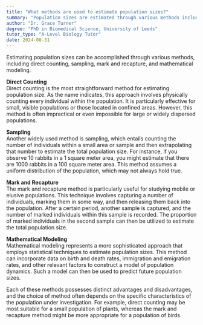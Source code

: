```yaml
---
title: "What methods are used to estimate population sizes?"
summary: "Population sizes are estimated through various methods including direct counting, sampling, mark and recapture techniques, and mathematical modeling to provide accurate assessments of species numbers."
author: "Dr. Grace Turner"
degree: "PhD in Biomedical Science, University of Leeds"
tutor_type: "A-Level Biology Tutor"
date: 2024-08-31
---
```


Estimating population sizes can be accomplished through various methods, including direct counting, sampling, mark and recapture, and mathematical modeling.

**Direct Counting**  
Direct counting is the most straightforward method for estimating population size. As the name indicates, this approach involves physically counting every individual within the population. It is particularly effective for small, visible populations or those located in confined areas. However, this method is often impractical or even impossible for large or widely dispersed populations.

**Sampling**  
Another widely used method is sampling, which entails counting the number of individuals within a small area or sample and then extrapolating that number to estimate the total population size. For instance, if you observe $10$ rabbits in a $1$ square meter area, you might estimate that there are $1000$ rabbits in a $100$ square meter area. This method assumes a uniform distribution of the population, which may not always hold true.

**Mark and Recapture**  
The mark and recapture method is particularly useful for studying mobile or elusive populations. This technique involves capturing a number of individuals, marking them in some way, and then releasing them back into the population. After a certain period, another sample is captured, and the number of marked individuals within this sample is recorded. The proportion of marked individuals in the second sample can then be utilized to estimate the total population size.

**Mathematical Modeling**  
Mathematical modeling represents a more sophisticated approach that employs statistical techniques to estimate population sizes. This method can incorporate data on birth and death rates, immigration and emigration rates, and other relevant factors to construct a model of population dynamics. Such a model can then be used to predict future population sizes.

Each of these methods possesses distinct advantages and disadvantages, and the choice of method often depends on the specific characteristics of the population under investigation. For example, direct counting may be most suitable for a small population of plants, whereas the mark and recapture method might be more appropriate for a population of birds.
    
